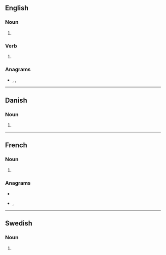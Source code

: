 ==English==

===Noun===
{{head|en|noun plural form}}

# {{plural of|mentor|lang=en}}

===Verb===
{{head|en|verb form}}

# {{en-third-person singular of|mentor}}

===Anagrams===
* {{l|en|meronts}}, {{l|en|metrons}}, {{l|en|monster}}

----

==Danish==

===Noun===
{{head|da|noun form|g=c}}

# {{genitive singular indefinite of|mentor|lang=da}}

----

==French==

===Noun===
{{head|fr|noun plural form|g=m}}

# {{plural of|mentor|lang=fr}}

===Anagrams===
* {{l|fr|monstre}}
* {{l|fr|montres}}, {{l|fr|montrés}}

----

==Swedish==

===Noun===
{{head|sv|noun form}}

# {{sv-noun-form-indef-gen|mentor}}